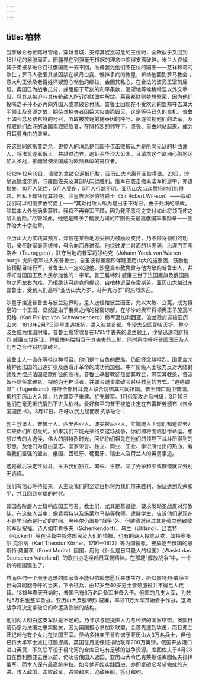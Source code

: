 ```yaml
---
---
---
```

title: 柏林
---




当拿破仑匆忙踏过雪地，穿越各城，支撑其岌岌可危的王位时，全欧似乎又回到18世纪的紧张局面。旧疆界在列强毫无根据的理念中变得支离破碎。米兰人哀悼其子弟被拿破仑召往俄国而一去不回，准备罢免他们不在位的国王——慈祥和蔼的欧仁；罗马人敬爱其被囚禁在枫丹白露、憔悴多病的教皇，祈祷他回到罗马教会；意大利王侯及老百姓怀疑野心勃勃的缪拉，会因其私心，在合法的波旁王室前屈服。奥国已为战争瓜分，并屈服于苛刻的和平条款，渴望地等候梅特涅以外交手段，将其从被迫与其传统敌人所订的联盟中解放。莱茵邦联则梦想繁荣，因为他们投降之子孙不必再向外国人或拿破仑付债。普鲁士因现在不受欢迎的盟邦夺去其大半领土及资源之故，期待其掠夺者因巨大灾害而毁灭，这是等待已久的良机。普鲁士如今念及费希特的号召，听取被放逐的施泰因的呼吁，驱逐监视他们的法军，及榨取他们血汗的法国索取赔款者，在腓特烈的领导下，坚强、自由地站起来，成为日耳曼自由的堡垒。

在这些同族叛变之余，更惊人的消息是俄国不仅击败被认为是所向无敌的科西嘉人，将法军逐离俄土，并越过边界，追赶至华沙大公国，且请求这个欧洲心脏地区加入圣战，推翻曾使法国成为欧陆暴政的篡位者。

1812年12月18日，溃败的拿破仑返抵巴黎，亚历山大也离开圣彼得堡。23日，沙皇返抵维尔纳，与库图佐夫及其部队庆贺胜利。俄军在袭击撤离法军的途中，亦遭损失，10万人死亡，5万人受伤，5万人行踪不明。亚历山大当众赞扬他们的将领，但私下却怀疑其领导。沙皇告诉罗伯特爵士（Sir Robert Wil-son）——假如我们可以相信罗伯特爵士——“其对付敌人所为是出于不得已，由于处境的缘故。除其本人外他确实获胜。我将不再弃军不顾，因为我不愿将之交付如此将领而使之陷入危险。”尽管如此，他还是赠予了精疲力竭的库图佐夫最高俄国军事勋章——圣乔治大十字勋章。

亚历山大为实践其预言，深信在某些地方受神力鼓励及支持，乃不顾将领们的劝阻，亲任联军最高统帅，号令向西界进军。他绕过波兰对面的科夫诺，沿涅门至陶洛金（Tauroggen），驻守当地的普军将领约克（Johann Yorck von Warten-burg）允许俄军进入东普鲁士。自圣彼得堡起即伴随亚历山大的施泰因，鼓励他按预期目标行军，普鲁士人一定欢迎他。沙皇宣布赦免曾与他为敌的普鲁士人，并呼吁普国国王及人民参加他的十字军。普王腓特烈·威廉三世于法国鹰旗及俄国熊旗之间左右为难，乃拒绝认可约克的提议，自柏林退至布雷斯劳。亚历山大越过东普鲁士，受到人们高呼“亚历山大万岁，哥萨克万岁”的热烈欢迎。

沙皇于接近普鲁士与波兰边界时，差人送信给波兰国王，允以大赦、立宪，成为俄皇的一个王国，显然是由于俄奥之间的秘密谅解，在华沙的奥军将领奥王子施瓦岑贝格（Karl Philipp von Schwarzenberg）撤军至加利西亚。波兰政府迎接亚历山大，1813年2月7日沙皇未遇抵抗，进入波兰首都。华沙大公国即告夭折，整个波兰成为俄国附庸。普鲁士希望收复在1795年丧失的波兰领土，沙皇迅速向腓特烈·威廉三世保证，将很快补偿相当于其丧失的土地，同时再度呼吁普国国王及人们与之合作对抗拿破仑。

普鲁士人一直在等待这种号召。他们是个自负的民族，仍旧怀念腓特烈。国家主义精神因法国的迅速扩张及西班牙革命的成功而加强。中产阶级人士极力反对大陆封锁及为偿还法国赔款所征的高税。普鲁士基督教徒热爱其教会，忠实其教条，各派皆不信任拿破仑，视他为无神论者，并联合谴责拿破仑对待教皇的方式。“道德联盟”（Tugenbund）呼吁全部日耳曼人联合防御其共同祖国。普王借口防卫普国，抵抗亚历山大入侵，允许其臣子重建、扩充普军。1月俄军攻占马林堡，3月10日他们在毫无抵抗情形下进入柏林。爱好和平的普王被迫决定在布雷斯劳颁布《告全国国民书》，3月17日，呼吁以武力起而反抗拿破仑：

勃兰登堡人、普鲁士人、西里西亚人、波美拉尼亚人、立陶宛人！你们知道过去7年来你们所忍受的。如果我们不能光荣结束这场战争，你们即将面临悲惨命运。想想过去的大选侯、伟大的腓特烈时光，回忆你们祖先在他们的领导下战斗所得到的恩惠，及他们为自由意志、国家荣誉、独立、商业、工业、学识所付出的热血，看看我们坚强的盟友，俄国、西班牙、葡萄牙、瑞士人及荷兰人的英勇事迹。

这是最后决定性战斗，关系我们独立、繁荣、生存。除了光荣和平或慷慨就义外别无选择。

我们有信心等待结果，天主及我们的坚定目标将为我们带来胜利，保证达到光荣和平，并且回到幸福的时代。



普国各阶层人士皆响应国王号召。教士们，尤其是基督徒，要求发动圣战反对异教徒。在这些人当中，像费希特以及施莱尔马赫等教师，遣散学生，告诉他们说现在不是学习而是行动的时间。黑格尔仍置身“战争”外，但歌德对经过其身旁向他致敬的军队祝福。诗人如申肯多夫（Schenkendorf）、乌兰（Uhland）、吕克特（Rückert）等在诗篇中叙述国民及人们的情操。也有的诗人投笔从戎，如特奥多尔·克尔纳（Karl Theodor Körner，1791—1813）等为国捐躯。被放逐至俄国的恩斯特·莫里茨（Ernst Moritz）回国，用他《什么是日耳曼人的祖国》（Wasist das Deutschen Vaterland）的歌曲协助唤起日耳曼精神。在那场“解放战争”中，一个新的德国诞生了。

然而任何一个濒于危难的国家皆不能只依赖志愿兵来求生存，所以腓特烈·威廉三世向其同胞呼吁的当天，下令征兵，由17岁至40岁男士皆须服役并不得觅人代替。1813年春天开始时，普国已有6万名后备军准备入伍。俄国的几支大军，为数约5万名也整军备战。亚历山大及腓特烈·威廉，率领11万大军开始着手作战，这场战争将决定拿破仑的命运及欧洲的结构。

他们两人明白这支军队是不足的，乃寻求与能提供人力与经费的国家结盟。奥国目前仍愿为法国之忠实盟友，因为奥国担心参加新联盟，会首先遭到攻击，而且弗兰茨记起他有个女儿在法国王室。贝纳多特亲王曾许诺予亚历山大3万名兵士，但他已将大半军士派往征服挪威。英国在月底保证捐助联军200万英镑，俄国开放港口进口英货，不久联军设于易北河的仓库已屯有足够的战争资源。库图佐夫于4月28日在西利西亚去世以前，仍劝告俄国人返国，亚历山大令巴克莱继任库图佐夫指挥俄军，而本人保有最高统率权。如今他开始实践西进，亦即拿破仑希望完成的东进，攻入敌国，击败敌军，占领敌京，迫敌臣服，签订和约。